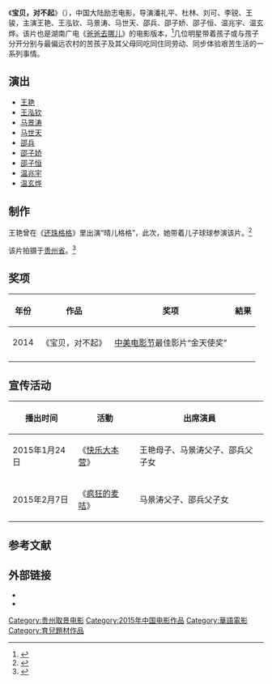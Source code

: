 {{Other uses|草蜢 (組合)|草蜢|subject=中國大陸電影|other=香港男子組合草蜢的專輯歌曲}}
{{电影信息框
| 片名     = 《宝贝，对不起》
| 电影原名 = ''{{lang|en|Sorry, Baby}}''
| 图像     = Sorry, Baby poster.jpg
| 图像说明 = 海报
| 导演     = 潘礼平、杜林、刘可、李锐、王骏
| 监制     = 
| 制片     = 戴群亮、仲芮萱、高之星、李锐
| 编剧     = 刘沈、钟杰、邱刚、黄雨欣、晏冰佳、田宏芳
| 剧本     = 
| 原著     = 
| 主演     = {{ubl|王艳|王泓钦|马景涛|马世天|邵兵|邵子娇|邵子恒|温兆宇|温玄烨}}
| 主题曲   = 
| 片头曲   = 
| 片尾曲   = 
| 配乐     = 崔宇
| 摄影     = 楚星、杨卫东、周勃、张岳夫
| 剪辑     = 王怀雷
| 制片商   = 国金鼎兴、国盛影业、梦想国盛、湖南广电
| 发行商   = 国盛影业、梦想国盛
| 上映日期 = {{Film date|2015|1|31|中国大陆}}
| 片长     = 95分钟
| 产地     = {{CHNML}}
| 语言     = 普通话
| 预算     = 
| 票房     = 
| 前集     = 
| 续集     = 
}}
《'''宝贝，对不起'''》（{{lang-en|''Sorry, Baby''}}），中国大陆励志电影，导演潘礼平、杜林、刘可、李锐、王骏，主演王艳、王泓钦、马景涛、马世天、邵兵、邵子娇、邵子恒、温兆宇、温玄烨。该片也是湖南广电《[[爸爸去哪儿|爸爸去哪儿]]》的电影版本，<ref>{{cite news |author= |url=http://help.3g.163.com/15/0106/10/AF94FT4A00964K40.html |title=《宝贝，对不起》曝光花絮特辑 王艳狠心“弃子”用心良苦 |newspaper=时光网 |date=2015-01-05 |accessdate=2015-01-11 |archive-date=2016-03-05 |archive-url=https://web.archive.org/web/20160305034617/http://help.3g.163.com/15/0106/10/AF94FT4A00964K40.html |dead-url=yes }}</ref>几位明星带着孩子或与孩子分开分别与最偏远农村的苦孩子及其父母同吃同住同劳动、同步体验艰苦生活的一系列事情。

==演出==
*[[王艳|王艳]]
*[[王泓钦|王泓钦]]
*[[马景涛|马景涛]]
*[[马世天|马世天]]
*[[邵兵|邵兵]]
*[[邵子娇|邵子娇]]
*[[邵子恒|邵子恒]]
*[[温兆宇|温兆宇]]
*[[温玄烨|温玄烨]]

==制作==
王艳曾在《[[还珠格格|还珠格格]]》里出演“晴儿格格”，此次，她带着儿子球球参演该片。<ref>{{cite news |author= |url=http://ent.163.com/photoview/00B50003/549215.html#p=AEH56DF200B50003 |title=真人秀电影《宝贝，对不起》发布会 |newspaper=网易 |year=2014 |accessdate=2015-01-11 |archive-date=2016-03-05 |archive-url=https://web.archive.org/web/20160305023357/http://ent.163.com/photoview/00B50003/549215.html#p=AEH56DF200B50003 |dead-url=no }}</ref>

该片拍摄于[[贵州省|贵州省]]。<ref>{{cite news |author= |url=http://news.sina.com.cn/o/2014-12-29/043931338015.shtml |title=《宝贝，对不起》 PK《爸爸去哪儿》 |newspaper=新浪 |date=2014-12-29 |accessdate=2015-01-11 |archive-date=2015-05-17 |archive-url=https://web.archive.org/web/20150517133915/http://news.sina.com.cn/o/2014-12-29/043931338015.shtml |dead-url=no }}</ref>

==奖项==
{| class="wikitable"
|-
! 年份 !! 作品  !! 奖项  !! 結果
|-
| 2014 || 《宝贝，对不起》 || [[中美电影节|中美电影节]]最佳影片“金天使奖” || {{Won}}  
|-
|}

== 宣传活动 ==
{| class="wikitable"
|-
! 播出时间 !! 活動 !! 出席演員 
|-
|2015年1月24日||《[[快乐大本营|快乐大本营]]》|| 王艳母子、马景涛父子、邵兵父子女
|-
|2015年2月7日||《[[疯狂的麦咭|疯狂的麦咭]]》|| 马景涛父子、邵兵父子女

|}

==参考文献==
{{reflist}}

== 外部链接==
* {{douban}}
* {{Mtime|218742}}

{{DEFAULTSORT:Banbei宝贝}}
[[Category:贵州取景电影|Category:贵州取景电影]]
[[Category:2015年中国电影作品|Category:2015年中国电影作品]]
[[Category:華語電影|Category:華語電影]]
[[Category:育兒題材作品|Category:育兒題材作品]]